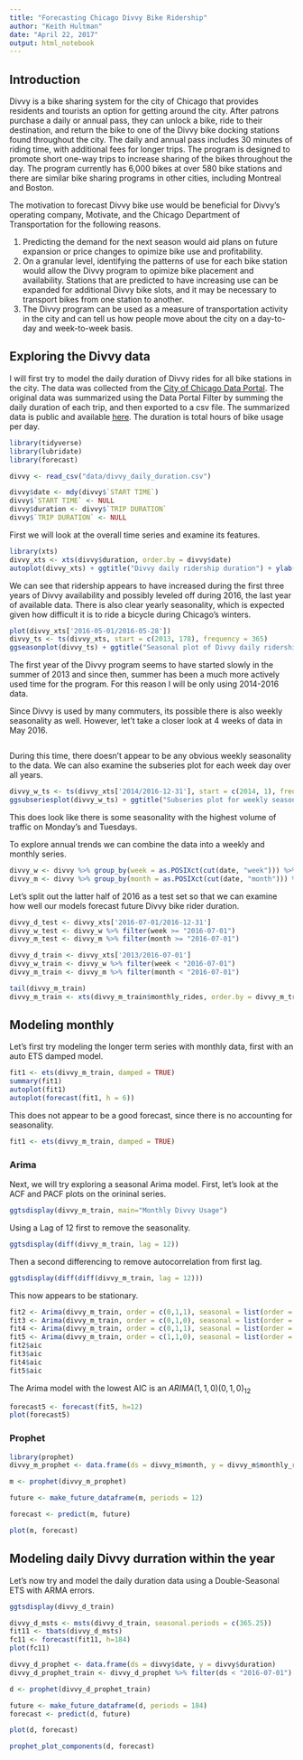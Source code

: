 ```yaml
---
title: "Forecasting Chicago Divvy Bike Ridership"
author: "Keith Hultman"
date: "April 22, 2017"
output: html_notebook
---
```


## Introduction

Divvy is a bike sharing system for the city of Chicago that provides residents and tourists an option for getting around the city. After patrons purchase a daily or annual pass, they can unlock a bike, ride to their destination, and return the bike to one of the Divvy bike docking stations found throughout the city. The daily and annual pass includes 30 minutes of riding time, with additional fees for longer trips. The program is designed to promote short one-way trips to increase sharing of the bikes throughout the day. The program currently has 6,000 bikes at over 580 bike stations and there are similar bike sharing programs in other cities, including Montreal and Boston.  

The motivation to forecast Divvy bike use would be beneficial for Divvy's operating company, Motivate, and the Chicago Department of Transportation for the following reasons.

1. Predicting the demand for the next season would aid plans on future expansion or price changes to opimize bike use and profitability.
2. On a granular level, identifying the patterns of use for each bike station would allow the Divvy program to opimize bike placement and availability. Stations that are predicted to have increasing use can be expanded for additional Divvy bike slots, and it may be necessary to transport bikes from one station to another.
3. The Divvy program can be used as a measure of transportation activity in the city and can tell us how people move about the city on a day-to-day and week-to-week basis. 

## Exploring the Divvy data

I will first try to model the daily duration of Divvy rides for all bike stations in the city. The data was collected from the [City of Chicago Data Portal](https://data.cityofchicago.org). The original data was summarized using the Data Portal Filter by summing the daily duration of each trip, and then exported to a csv file. The summarized data is public and available [here](https://data.cityofchicago.org/Transportation/Divy_daily_duration/3hs6-p2qv). The duration is total hours of bike usage per day. 

```r
library(tidyverse)
library(lubridate)
library(forecast)

divvy <- read_csv("data/divvy_daily_duration.csv")

divvy$date <- mdy(divvy$`START TIME`)
divvy$`START TIME` <- NULL
divvy$duration <- divvy$`TRIP DURATION`
divvy$`TRIP DURATION` <- NULL
```

First we will look at the overall time series and examine its features. 

```r
library(xts)
divvy_xts <- xts(divvy$duration, order.by = divvy$date)
autoplot(divvy_xts) + ggtitle("Divvy daily ridership duration") + ylab("Hours per day") + xlab("Year")
```

We can see that ridership appears to have increased during the first three years of Divvy availability and possibly leveled off during 2016, the last year of available data. There is also clear yearly seasonality, which is expected given how difficult it is to ride a bicycle during Chicago's winters. 



```r
plot(divvy_xts['2016-05-01/2016-05-28'])
divvy_ts <- ts(divvy_xts, start = c(2013, 178), frequency = 365)
ggseasonplot(divvy_ts) + ggtitle("Seasonal plot of Divvy daily ridership")
```

The first year of the Divvy program seems to have started slowly in the summer of 2013 and since then, summer has been a much more actively used time for the program. For this reason I will be only using 2014-2016 data. 

Since Divvy is used by many commuters, its possible there is also weekly seasonality as well. However, let't take a closer look at 4 weeks of data in May 2016.

```r

```


During this time, there doesn't appear to be any obvious weekly seasonality to the data. We can also examine the subseries plot for each week day over all years.  

```r
divvy_w_ts <- ts(divvy_xts['2014/2016-12-31'], start = c(2014, 1), frequency = 7)
ggsubseriesplot(divvy_w_ts) + ggtitle("Subseries plot for weekly seasonality")
```

This does look like there is some seasonality with the highest volume of traffic on Monday's and Tuesdays. 

To explore annual trends we can combine the data into a weekly and monthly series.

```r
divvy_w <- divvy %>% group_by(week = as.POSIXct(cut(date, "week"))) %>% summarise(weekly_rides = sum(duration))
divvy_m <- divvy %>% group_by(month = as.POSIXct(cut(date, "month"))) %>% summarise(monthly_rides = sum(duration))
```

Let's split out the latter half of 2016 as a test set so that we can examine how well our models forecast future Divvy bike rider duration. 

```r
divvy_d_test <- divvy_xts['2016-07-01/2016-12-31']
divvy_w_test <- divvy_w %>% filter(week >= "2016-07-01")
divvy_m_test <- divvy_m %>% filter(month >= "2016-07-01")

divvy_d_train <- divvy_xts['2013/2016-07-01']
divvy_w_train <- divvy_w %>% filter(week < "2016-07-01")
divvy_m_train <- divvy_m %>% filter(month < "2016-07-01")

tail(divvy_m_train)
divvy_m_train <- xts(divvy_m_train$monthly_rides, order.by = divvy_m_train$month)
```

## Modeling monthly 

Let's first try modeling the longer term series with monthly data, first with an auto ETS damped model. 

```r
fit1 <- ets(divvy_m_train, damped = TRUE)
summary(fit1)
autoplot(fit1)
autoplot(forecast(fit1, h = 6))
```


This does not appear to be a good forecast, since there is no accounting for seasonality. 

```r
fit1 <- ets(divvy_m_train, damped = TRUE)
```


### Arima 

Next, we will try exploring a seasonal Arima model. First, let's look at the ACF and PACF plots on the orininal series. 

```r
ggtsdisplay(divvy_m_train, main="Monthly Divvy Usage")
```

Using a Lag of 12 first to remove the seasonality.

```r
ggtsdisplay(diff(divvy_m_train, lag = 12))
```

Then a second differencing to remove autocorrelation from first lag. 

```r
ggtsdisplay(diff(diff(divvy_m_train, lag = 12)))
```

This now appears to be stationary. 

```r
fit2 <- Arima(divvy_m_train, order = c(0,1,1), seasonal = list(order = c(0,1,1), period = 12))
fit3 <- Arima(divvy_m_train, order = c(0,1,0), seasonal = list(order = c(0,1,1), period = 12))
fit4 <- Arima(divvy_m_train, order = c(0,1,1), seasonal = list(order = c(0,1,0), period = 12))
fit5 <- Arima(divvy_m_train, order = c(1,1,0), seasonal = list(order = c(0,1,0), period = 12))
fit2$aic
fit3$aic
fit4$aic
fit5$aic
```

The Arima model with the lowest AIC is an $ARIMA(1,1,0)(0,1,0)_{12}$

```r
forecast5 <- forecast(fit5, h=12)
plot(forecast5)
```


### Prophet

```r
library(prophet)
divvy_m_prophet <- data.frame(ds = divvy_m$month, y = divvy_m$monthly_rides)

m <- prophet(divvy_m_prophet)

future <- make_future_dataframe(m, periods = 12)

forecast <- predict(m, future)

plot(m, forecast)
```

## Modeling daily Divvy durration within the year

Let's now try and model the daily duration data using a Double-Seasonal ETS with ARMA errors. 

```r
ggtsdisplay(divvy_d_train)

divvy_d_msts <- msts(divvy_d_train, seasonal.periods = c(365.25))
fit11 <- tbats(divvy_d_msts)
fc11 <- forecast(fit11, h=184)
plot(fc11)

```

```r
divvy_d_prophet <- data.frame(ds = divvy$date, y = divvy$duration)
divvy_d_prophet_train <- divvy_d_prophet %>% filter(ds < "2016-07-01")

d <- prophet(divvy_d_prophet_train)

future <- make_future_dataframe(d, periods = 184)
forecast <- predict(d, future)

plot(d, forecast)

prophet_plot_components(d, forecast)
```











